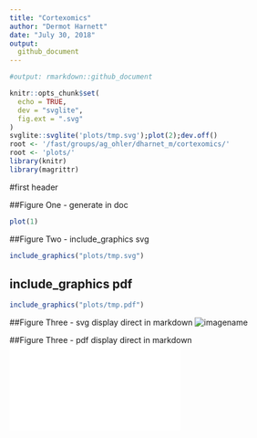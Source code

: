 ```yaml
---
title: "Cortexomics"
author: "Dermot Harnett"
date: "July 30, 2018"
output:
  github_document
---
```




```r
#output: rmarkdown::github_document

knitr::opts_chunk$set(
  echo = TRUE,
  dev = "svglite",
  fig.ext = ".svg"
)
svglite::svglite('plots/tmp.svg');plot(2);dev.off()
root <- '/fast/groups/ag_ohler/dharnet_m/cortexomics/'
root <- 'plots/'
library(knitr)
library(magrittr)

```

#first header
<!-- ## R Markdown -->

<!-- This is an R Markdown document. Markdown is a simple formatting syntax for authoring HTML, PDF, and MS Word documents. For more details on using R Markdown see <http://rmarkdown.rstudio.com>. -->


##Figure One - generate in doc
```r
plot(1)
```
##Figure Two - include_graphics svg
```r
include_graphics("plots/tmp.svg")

```
## include_graphics pdf
```r
include_graphics("plots/tmp.pdf")

```


##Figure Three - svg display direct in markdown
![imagename](/home/zslastman/plots/tmp.svg)

##Figure Three - pdf display direct in markdown
![imagename](/home/zslastman/plots/tmp.pdf)
<!-- ##Figure Three -->
<!-- ```{r fig3, out.width = "85%", fig.cap = "caption"} -->
<!-- include_graphics(file.path(root,"tmp.pdf")) -->
<!-- ``` -->
<!-- ##Figure Four -->
<!-- ```{r fig4, out.width = "85%", fig.cap = "caption"} -->
<!-- include_graphics(file.path(root,"tmp.pdf"), auto_pdf = T) -->
<!-- ``` -->

<!-- ```{r cars} -->
<!-- summary(cars) -->
<!-- ``` -->

<!-- ## Including Plots -->

<!-- You can also embed plots, for example: -->

<!-- ```{r pressure, echo=FALSE} -->
<!-- plot(pressure) -->
<!-- ``` -->

<!-- Note that the `echo = FALSE` parameter was added to the code chunk to prevent printing of the R code that generated the plot. -->
